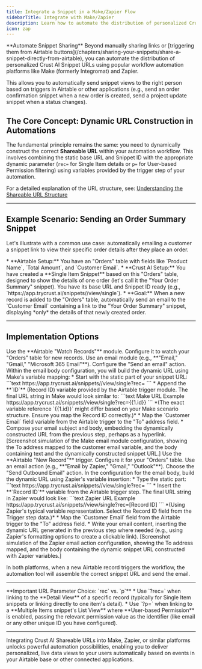 ```yaml
---
title: Integrate a Snippet in a Make/Zapier Flow
sidebarTitle: Integrate with Make/Zapier
description: Learn how to automate the distribution of personalized Crust AI Snippet URLs using Make (formerly Integromat) and Zapier.
icon: zap
---
```


<Tip icon="robot">
  **Automate Snippet Sharing**  
  Beyond manually sharing links or [triggering them from Airtable buttons](/chapters/sharing-your-snippets/share-a-snippet-directly-from-airtable), you can automate the distribution of personalized Crust AI Snippet URLs using popular workflow automation platforms like Make (formerly Integromat) and Zapier.
</Tip>

This allows you to automatically send snippet views to the right person based on triggers in Airtable or other applications (e.g., send an order confirmation snippet when a new order is created, send a project update snippet when a status changes).

## The Core Concept: Dynamic URL Construction in Automations

The fundamental principle remains the same: you need to dynamically construct the correct **Shareable URL** within your automation workflow. This involves combining the static base URL and Snippet ID with the appropriate dynamic parameter (`rec=` for Single Item details or `p=` for User-based Permission filtering) using variables provided by the trigger step of your automation.

For a detailed explanation of the URL structure, see: [Understanding the Shareable URL Structure](/chapters/sharing-your-snippets/understanding-the-shareable-url-structure)

---

## Example Scenario: Sending an Order Summary Snippet

Let's illustrate with a common use case: automatically emailing a customer a snippet link to view their specific order details after they place an order.

<Accordion title="Scenario Setup">
  *   **Airtable Setup:** You have an "Orders" table with fields like `Product Name`, `Total Amount`, and `Customer Email`.
  *   **Crust AI Setup:** You have created a **Single Item Snippet** based on this "Orders" table, designed to show the details of one order (let's call it the "Your Order Summary" snippet). You have its base URL and Snippet ID ready (e.g., `https://app.trycrust.ai/snippets/<order_summary_snippet_id>/view/single`).
  *   **Goal:** When a new record is added to the "Orders" table, automatically send an email to the `Customer Email` containing a link to the "Your Order Summary" snippet, displaying *only* the details of that newly created order.
</Accordion>

---

## Implementation Options

<Tabs>
  <Tab title="Make (Integromat)">
    <Steps>
      <Step title="Trigger: Airtable 'Watch Records'">
        Use the **Airtable "Watch Records"** module. Configure it to watch your "Orders" table for new records.
      </Step>
      <Step title="Action: Email Module">
        Use an email module (e.g., **"Email," "Gmail," "Microsoft 365 Email"**). Configure the "Send an email" action.
      </Step>
      <Step title="Construct the Snippet URL">
        Within the email body configuration, you will build the dynamic URL using Make's variable mapping:
        *   Start with the static part of your snippet URL:
          ```text
          https://app.trycrust.ai/snippets/<order_summary_snippet_id>/view/single?rec=
          ```
        *   Append the **`ID`** (Record ID) variable provided by the Airtable trigger module. The final URL string in Make would look similar to:
          ```text Make URL Example
          https://app.trycrust.ai/snippets/<order_summary_snippet_id>/view/single?rec={{1.id}}
          ```
          *(The exact variable reference `{{1.id}}` might differ based on your Make scenario structure. Ensure you map the Record ID correctly.)*
      </Step>
      <Step title="Configure Email Details">
        *   Map the `Customer Email` field variable from the Airtable trigger to the "To" address field.
        *   Compose your email subject and body, embedding the dynamically constructed URL from the previous step, perhaps as a hyperlink.
      </Step>
    </Steps>
    [Screenshot simulation of the Make email module configuration, showing the To address mapped to the customer email variable, and the body containing text and the dynamically constructed snippet URL.]
  </Tab>
  <Tab title="Zapier">
    <Steps>
      <Step title="Trigger: Airtable 'New Record'">
        Use the **Airtable "New Record"** trigger. Configure it for your "Orders" table.
      </Step>
      <Step title="Action: Email Module">
        Use an email action (e.g., **"Email by Zapier," "Gmail," "Outlook"**). Choose the "Send Outbound Email" action.
      </Step>
      <Step title="Construct the Snippet URL">
        In the configuration for the email body, build the dynamic URL using Zapier's variable insertion:
        *   Type the static part:
          ```text
          https://app.trycrust.ai/snippets/<order_summary_snippet_id>/view/single?rec=
          ```
        *   Insert the **`Record ID`** variable from the Airtable trigger step. The final URL string in Zapier would look like:
          ```text Zapier URL Example
          https://app.trycrust.ai/snippets/<order_summary_snippet_id>/view/single?rec=[Record ID]
          ```
          *(Using Zapier's typical variable representation. Select the Record ID field from the Trigger step data.)*
      </Step>
      <Step title="Configure Email Details">
        *   Map the `Customer Email` field from the Airtable trigger to the "To" address field.
        *   Write your email content, inserting the dynamic URL generated in the previous step where needed (e.g., using Zapier's formatting options to create a clickable link).
      </Step>
    </Steps>
    [Screenshot simulation of the Zapier email action configuration, showing the To address mapped, and the body containing the dynamic snippet URL constructed with Zapier variables.]
  </Tab>
</Tabs>

In both platforms, when a new Airtable record triggers the workflow, the automation tool will assemble the correct snippet URL and send the email.

---

<Warning>
  **Important URL Parameter Choice: `rec` vs. `p`**
  *   Use `?rec=` when linking to the **Detail View** of a specific record (typically for Single Item snippets or linking directly to one item's detail).
  *   Use `?p=` when linking to a **Multiple Items snippet's List View** where **User-based Permission** is enabled, passing the relevant permission value as the identifier (like email or any other unique ID you have configured).
</Warning>

---

Integrating Crust AI Shareable URLs into Make, Zapier, or similar platforms unlocks powerful automation possibilities, enabling you to deliver personalized, live data views to your users automatically based on events in your Airtable base or other connected applications.